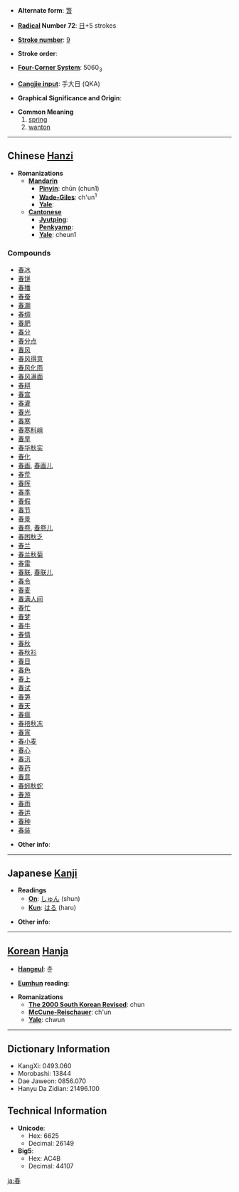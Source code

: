* '''Alternate form''': [[萅]]

* '''[[Wiktionary:Chinese radical index| Radical]] Number 72''': [[Wiktionary:Chinese radical index 日|日]]+5 strokes

* '''[[Wiktionary:Chinese total strokes index|Stroke number]]''': [[Wiktionary:Chinese total strokes index 9|9]]

* '''Stroke order''': 

* '''[[Wiktionary:Chinese four corner index|Four-Corner System]]''': 5060<sub>3</sub>

* '''[[Wiktionary:Chinese Cangjie index|Cangjie input]]''': 手大日 (QKA)

* '''Graphical Significance and Origin''': 

* '''Common Meaning'''
*#[[spring]]
*# [[wanton]]


----

== Chinese [[Hanzi]] ==

* '''Romanizations'''
** '''[[Mandarin]]'''
*** '''[[Pinyin]]''': chūn (chun1)
*** '''[[Wade-Giles]]''': ch'un<sup>1</sup>
*** '''[[Yale]]''': 
** '''[[Cantonese]]'''
*** '''[[Jyutping]]''':
*** '''[[Penkyamp]]''': 
*** '''[[Yale]]''': cheun1

===Compounds===
*[[春冰]]
*[[春饼]]
*[[春播]]
*[[春蚕]]
*[[春潮]]
*[[春绸]]
*[[春肥]]
*[[春分]]
*[[春分点]]
*[[春风]]
*[[春风得意]]
*[[春风化雨]]
*[[春风满面]]
*[[春耕]]
*[[春宫]]
*[[春灌]]
*[[春光]]
*[[春寒]]
*[[春寒料峭]]
*[[春旱]]
*[[春华秋实]]
*[[春化]]
*[[春画]], [[春画儿]]
*[[春荒]]
*[[春晖]]
*[[春季]]
*[[春假]]
*[[春节]]
*[[春景]]
*[[春卷]], [[春卷儿]]
*[[春困秋乏]]
*[[春兰]]
*[[春兰秋菊]]
*[[春雷]]
*[[春联]], [[春联儿]]
*[[春令]]
*[[春麦]]
*[[春满人间]]
*[[春忙]]
*[[春梦]]
*[[春牛]]
*[[春情]]
*[[春秋]]
*[[春秋衫]]
*[[春日]]
*[[春色]]
*[[春上]]
*[[春试]]
*[[春笋]]
*[[春天]]
*[[春瘟]]
*[[春捂秋冻]]
*[[春宵]]
*[[春小麦]]
*[[春心]]
*[[春汛]]
*[[春药]]
*[[春意]]
*[[春蚓秋蛇]]
*[[春游]]
*[[春雨]]
*[[春运]]
*[[春种]]
*[[春装]]

* '''Other info''': 

----

== Japanese [[Kanji]] ==

* '''Readings'''
** '''[[On]]''': [[しゅん]] (shun)
** '''[[Kun]]''': [[はる]] (haru)

* '''Other info''':  

----

== [[Korean]] [[Hanja]] ==

* '''[[Hangeul]]''': 춘

* '''[[Eumhun]] reading''': 

* '''Romanizations'''
** '''[[The 2000 South Korean Revised Romanization|The 2000 South Korean Revised]]''': chun
** '''[[McCune-Reischauer]]''': ch'un
** '''[[Yale]]''': chwun

----

== Dictionary Information ==

* KangXi: 0493.060
* Morobashi: 13844
* Dae Jaweon: 0856.070
* Hanyu Da Zidian: 21496.100

== Technical Information ==

* '''Unicode''':
** Hex: 6625
** Decimal: 26149
* '''Big5''':
** Hex: AC4B
** Decimal: 44107


[[ja:春]]